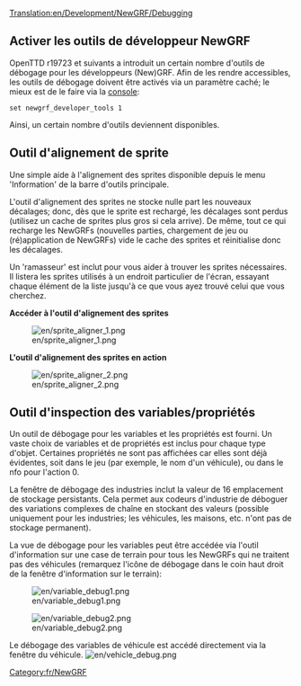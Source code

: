 [[Translation:en/Development/NewGRF/Debugging]]

{{fr/Table des matières}}

{{fr/Disponibilité|1.1}}

== Activer les outils de développeur NewGRF ==
OpenTTD r19723 et suivants a introduit un certain nombre d'outils de débogage pour les développeurs (New)GRF. Afin de les rendre accessibles, les outils de débogage doivent être activés via un paramètre caché; le mieux est de le faire via la [[fr/Manual/Console|console]]:
<pre>
set newgrf_developer_tools 1
</pre>

Ainsi, un certain nombre d'outils deviennent disponibles.

== Outil d'alignement de sprite ==
Une simple aide à l'alignement des sprites disponible depuis le menu 'Information' de la barre d'outils principale.

L'outil d'alignement des sprites ne stocke nulle part les nouveaux décalages; donc, dès que le sprite est rechargé, les décalages sont perdus (utilisez un cache de sprites plus gros si cela arrive). De même, tout ce qui recharge les NewGRFs (nouvelles parties, chargement de jeu ou (ré)application de NewGRFs) vide le cache des sprites et réinitialise donc les décalages.

Un 'ramasseur' est inclut pour vous aider à trouver les sprites nécessaires. Il listera les sprites utilisés à un endroit particulier de l'écran, essayant chaque élément de la liste jusqu'à ce que vous ayez trouvé celui que vous cherchez.

'''Accéder à l'outil d'alignement des sprites'''

[[File:en/sprite aligner 1.png]]


'''L'outil d'alignement des sprites en action'''

[[File:en/sprite aligner 2.png]]

== Outil d'inspection des variables/propriétés ==
Un outil de débogage pour les variables et les propriétés est fourni. Un vaste choix de variables et de propriétés est inclus pour chaque type d'objet. Certaines propriétés ne sont pas affichées car elles sont déjà évidentes, soit dans le jeu (par exemple, le nom d'un véhicule), ou dans le nfo pour l'action 0.

La fenêtre de débogage des industries inclut la valeur de 16 emplacement de stockage persistants. Cela permet aux codeurs d'industrie de déboguer des variations complexes de chaîne en stockant des valeurs (possible uniquement pour les industries; les véhicules, les maisons, etc. n'ont pas de stockage permanent).

La vue de débogage pour les variables peut être accédée via l'outil d'information sur une case de terrain pour tous les NewGRFs qui ne traitent pas des véhicules (remarquez l'icône de débogage dans le coin haut droit de la fenêtre d'information sur le terrain):

[[File:en/variable debug1.png]]

[[File:en/variable debug2.png]]


Le débogage des variables de véhicule est accédé directement via la fenêtre du véhicule.
[[File:en/vehicle debug.png]]

[[Category:fr/NewGRF]]